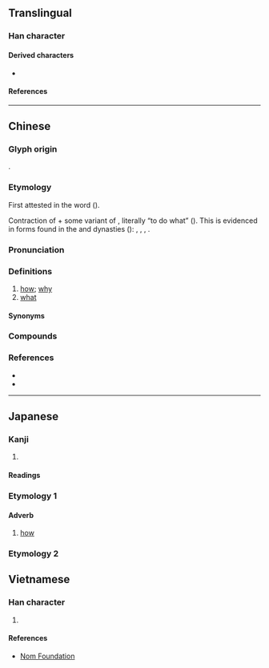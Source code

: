 {{also|咋}}
{{character info}}
==Translingual==

===Han character===
{{Han char|rn=61|rad=心|as=05|sn=9|four=80331|canj=HSP|ids=⿱乍心}}

====Derived characters====
* {{l|mul|[[𠷿]]}}

====References====
{{Han ref|kx=0379.170|dkj=10431|dj=0708.010|hdz=42280.100|uh=600E}}

----

==Chinese==
{{zh-forms}}

===Glyph origin===
{{Han compound|乍|心|ls=psc|c1=p|c2=s|t2=heart}}.

===Etymology===
First attested in the word {{zh-l|*怎生}} {{defdate|10th c.}} ({{zh-ref|Yuan et al., 1996}}).

Contraction of {{ltc-l|作|id=3}} + some variant of {{ltc-l|物|thing; what}}, literally “to do what” ({{zh-ref|Norman, 1988}}). This is evidenced in forms found in the {{w|Tang dynasty|Tang}} and {{w|Song dynasty|Song}} dynasties ({{zh-ref|Yuan et al., 1996}}): {{ltc-l|作勿生|id=3,y,1}} {{defdate|8th c.}}, {{ltc-l|作沒生|id=3,y,1}} {{defdate|8th c.}}, {{ltc-l|作摩|id=3,1}} {{defdate|10th c.}}, {{ltc-l|作麼|id=3,y}} {{defdate|10th c.}}.

===Pronunciation===
{{zh-pron
|m=zěn
|ma=Zh-zen.ogg
|c=zam2,zaam2,dim2
|c_note=zam2 - literary; zaam2 - literary (rare); dim2 - vernacular (most likely unrelated), more commonly written as {{zh-l|*點}}
|h=pfs=
|md=ciōng/cīng
|md_note=ciōng - vernacular (also written as {{zh-l|*蔣}}); cīng - literary
|mn=xm,zz,tw:chóaⁿ/qz:chài/xm,twv:cháiⁿ/twv:chá/twv:chóa/twv:chái/xm,zz,tw:chím/qz:chérm
|mn_note=chóaⁿ/chài/cháiⁿ/chá/chóa/chái - vernacular; chím/chérm - literary
|mn-t=za2
|w=2tsen
|mc=
|oc=
|cat=adv,pron
}}

===Definitions===
{{zh-hanzi}}

# [[how]]; [[why]]
# [[what]]

====Synonyms====
{{zh-dial|怎麼}}

===Compounds===
{{zh-der|怎地|怎的|怎敢|怎好|怎麼|怎麼得了|怎麼樣|怎麼著/怎麼着/怎么着|怎奈|怎生|怎樣|怎不|怎麼辦|怎麼會|怎知|不知怎的|不怎麼樣|怎麼搞的|不毬的怎|多怎|怎價|怎向|怎奈向|怎得|怎樣着|怎生向|怎當|怎當得|怎見得|怎許|怎說|按怎:àn-chóaⁿ}}

===References===
* {{R:twedu|A01333}}
* {{R:yue:Hanzi}}

----

==Japanese==

===Kanji===
{{ja-kanji|grade=|rs=心05}}

# {{rfdef|ja|sort=心05}}

====Readings====
{{ja-readings
|on=しん, そ, そう
|kun=いかで, なんぞ, どう, ど-うで
}}


===Etymology 1===
====Adverb====
{{ja-kanjitab|いかで|yomi=kun|alt=争で, 如何で}}
{{ja-pos|adverb|いかで}}
# [[how]]

===Etymology 2===
{{ja-kanjitab|どう|yomi=kun|alt=如何}}
{{ja-see|どう}}

==Vietnamese==

===Han character===
{{vi-hantu|rs=心05|[[chẩm]], [[chẩn]], [[tẩn]], [[trẫm]]}}

# {{rfdef|vi|sort=心05}}

====References====
* [http://nomfoundation.org/common/nom_details.php?codepoint=600E Nom Foundation]